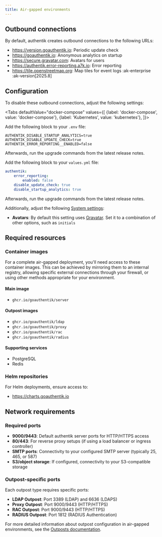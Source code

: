 ```yaml
---
title: Air-gapped environments
---
```



## Outbound connections

By default, authentik creates outbound connections to the following URLs:

- https://version.goauthentik.io: Periodic update check
- https://goauthentik.io: Anonymous analytics on startup
- https://secure.gravatar.com: Avatars for users
- https://authentik.error-reporting.a7k.io: Error reporting
- https://tile.openstreetmap.org: Map tiles for event logs :ak-enterprise :ak-version[2025.8]

## Configuration

To disable these outbound connections, adjust the following settings:

<Tabs
  defaultValue="docker-compose"
  values={[
    {label: 'docker-compose', value: 'docker-compose'},
    {label: 'Kubernetes', value: 'kubernetes'},
  ]}>
  <TabItem value="docker-compose">

Add the following block to your `.env` file:

```shell
AUTHENTIK_DISABLE_STARTUP_ANALYTICS=true
AUTHENTIK_DISABLE_UPDATE_CHECK=true
AUTHENTIK_ERROR_REPORTING__ENABLED=false
```

Afterwards, run the upgrade commands from the latest release notes.

  </TabItem>
  <TabItem value="kubernetes">

Add the following block to your `values.yml` file:

```yaml
authentik:
    error_reporting:
        enabled: false
    disable_update_check: true
    disable_startup_analytics: true
```

Afterwards, run the upgrade commands from the latest release notes.

  </TabItem>
</Tabs>

Additionally, adjust the following [System settings](../sys-mgmt/settings.md):

- **Avatars**: By default this setting uses [Gravatar](https://secure.gravatar.com/). Set it to a combination of other options, such as `initials`

## Required resources

### Container images

For a complete air-gapped deployment, you'll need access to these container images. This can be achieved by mirroring them to an internal registry, allowing specific external connections through your firewall, or using other methods appropriate for your environment.

#### Main image

- `ghcr.io/goauthentik/server`

#### Outpost images

- `ghcr.io/goauthentik/ldap`
- `ghcr.io/goauthentik/proxy`
- `ghcr.io/goauthentik/rac`
- `ghcr.io/goauthentik/radius`

#### Supporting services

- PostgreSQL
- Redis

### Helm repositories

For Helm deployments, ensure access to:

- https://charts.goauthentik.io

## Network requirements

### Required ports

- **9000/9443**: Default authentik server ports for HTTP/HTTPS access
- **80/443**: For reverse proxy setups (if using a load balancer or ingress controller)
- **SMTP ports**: Connectivity to your configured SMTP server (typically 25, 465, or 587)
- **S3/object storage**: If configured, connectivity to your S3-compatible storage

### Outpost-specific ports

Each outpost type requires specific ports:

- **LDAP Outpost**: Port 3389 (LDAP) and 6636 (LDAPS)
- **Proxy Outpost**: Port 9000/9443 (HTTP/HTTPS)
- **RAC Outpost**: Port 9000/9443 (HTTP/HTTPS)
- **RADIUS Outpost**: Port 1812 (RADIUS Authentication)

For more detailed information about outpost configuration in air-gapped environments, see the [Outposts documentation](../add-secure-apps/outposts/index.mdx).
